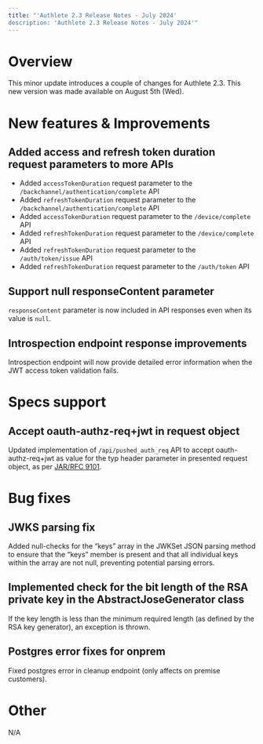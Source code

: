 ```yaml
---
title: "'Authlete 2.3 Release Notes - July 2024'
description: 'Authlete 2.3 Release Notes - July 2024'"
---
```


# Overview

This minor update introduces a couple of changes for Authlete 2.3.
This new version was made available on August 5th (Wed).

# New features & Improvements

## Added access and refresh token duration request parameters to more APIs

- Added `accessTokenDuration` request parameter to the `/backchannel/authentication/complete` API
- Added `refreshTokenDuration` request parameter to the `/backchannel/authentication/complete` API
- Added `accessTokenDuration` request parameter to the `/device/complete` API
- Added `refreshTokenDuration` request parameter to the `/device/complete` API
- Added `refreshTokenDuration` request parameter to the `/auth/token/issue` API
- Added `refreshTokenDuration` request parameter to the `/auth/token` API

## Support null responseContent parameter

`responseContent` parameter is now included in API responses even when its value is `null`.

## Introspection endpoint response improvements

Introspection endpoint will now provide detailed error information when the JWT access token validation fails.

# Specs support

## Accept oauth-authz-req+jwt in request object

Updated implementation of `/api/pushed_auth_req` API to accept oauth-authz-req+jwt as value for the typ header parameter in presented request object, as per [JAR/RFC 9101](https://datatracker.ietf.org/doc/rfc9101/).

# Bug fixes

## JWKS parsing fix

Added null-checks for the “keys” array in the JWKSet JSON parsing method to ensure that the “keys” member is present and that all individual keys within the array are not null, preventing potential parsing errors.

## Implemented check for the bit length of the RSA private key in the AbstractJoseGenerator class

If the key length is less than the minimum required length (as defined by the RSA key generator), an exception is thrown.

## Postgres error fixes for onprem

Fixed postgres error in cleanup endpoint (only affects on premise customers).

# Other

N/A
